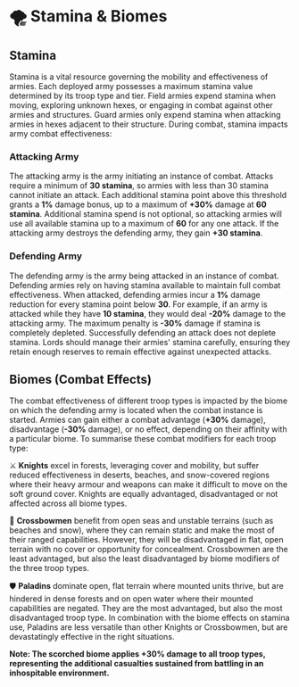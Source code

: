 
# 🌪️ Stamina & Biomes

## Stamina

Stamina is a vital resource governing the mobility and effectiveness of armies. Each deployed army possesses a maximum
stamina value determined by its troop type and tier. Field armies expend stamina when moving, exploring unknown hexes,
or engaging in combat against other armies and structures. Guard armies only expend stamina when attacking armies in
hexes adjacent to their structure. During combat, stamina impacts army combat effectiveness:

### Attacking Army

The attacking army is the army initiating an instance of combat. Attacks require a minimum of **30 stamina**, so armies
with less than 30 stamina cannot initiate an attack. Each additional stamina point above this threshold grants a **1%**
damage bonus, up to a maximum of **+30%** damage at **60 stamina**. Additional stamina spend is not optional, so
attacking armies will use all available stamina up to a maximum of **60** for any one attack. If the attacking army
destroys the defending army, they gain **+30 stamina**.

### Defending Army

The defending army is the army being attacked in an instance of combat. Defending armies rely on having stamina
available to maintain full combat effectiveness. When attacked, defending armies incur a **1%** damage reduction for
every stamina point below **30**. For example, if an army is attacked while they have **10 stamina**, they would deal
**-20%** damage to the attacking army. The maximum penalty is **-30%** damage if stamina is completely depleted.
Successfully defending an attack does not deplete stamina. Lords should manage their armies' stamina carefully, ensuring
they retain enough reserves to remain effective against unexpected attacks.

## Biomes (Combat Effects)

The combat effectiveness of different troop types is impacted by the biome on which the defending army is located when
the combat instance is started. Armies can gain either a combat advantage (**+30%** damage), disadvantage (**-30%**
damage), or no effect, depending on their affinity with a particular biome. To summarise these combat modifiers for each
troop type:

⚔️️ ️️️**Knights** excel in forests, leveraging cover and mobility, but suffer reduced effectiveness in deserts,
beaches, and snow-covered regions where their heavy armour and weapons can make it difficult to move on the soft ground
cover. Knights are equally advantaged, disadvantaged or not affected across all biome types.

🏹 **Crossbowmen** benefit from open seas and unstable terrains (such as beaches and snow), where they can remain static
and make the most of their ranged capabilities. However, they will be disadvantaged in flat, open terrain with no cover
or opportunity for concealment. Crossbowmen are the least advantaged, but also the least disadvantaged by biome
modifiers of the three troop types.

🛡 ️**Paladins** dominate open, flat terrain where mounted units thrive, but are hindered in dense forests and on open
water where their mounted capabilities are negated. They are the most advantaged, but also the most disadvantaged troop
type. In combination with the biome effects on stamina use, Paladins are less versatile than other Knights or
Crossbowmen, but are devastatingly effective in the right situations.

**Note: The scorched biome applies +30% damage to all troop types, representing the additional casualties sustained from
battling in an inhospitable environment.**

<BiomeCombat />
